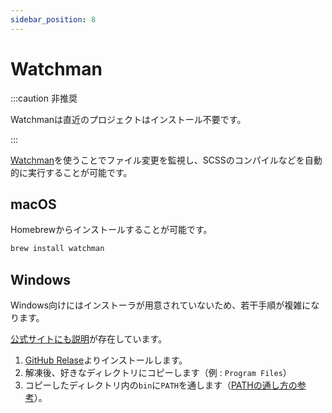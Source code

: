 ```yaml
---
sidebar_position: 8
---
```


# Watchman

:::caution 非推奨

Watchmanは直近のプロジェクトはインストール不要です。

:::

[Watchman](https://facebook.github.io/watchman/)を使うことでファイル変更を監視し、SCSSのコンパイルなどを自動的に実行することが可能です。

## macOS

Homebrewからインストールすることが可能です。

```bash
brew install watchman
```

## Windows

Windows向けにはインストーラが用意されていないため、若干手順が複雑になります。

[公式サイトにも説明](https://facebook.github.io/watchman/docs/install.html#binary-downloads-for-linux-macos-and-windows-beta)が存在しています。

1. [GitHub Relase](https://github.com/facebook/watchman/releases)よりインストールします。
2. 解凍後、好きなディレクトリにコピーします（例 : `Program Files`）
3. コピーしたディレクトリ内の`bin`に`PATH`を通します（[PATHの通し方の参考](https://helpdeskgeek.com/windows-10/add-windows-path-environment-variable/)）。
